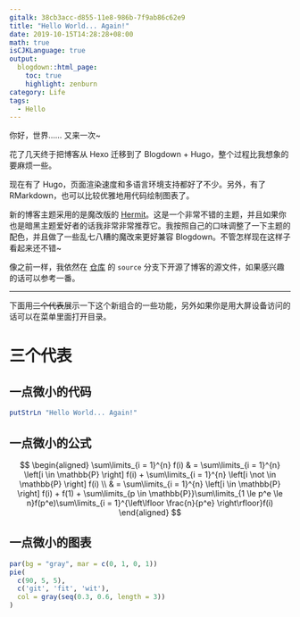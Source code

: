 ```yaml
---
gitalk: 38cb3acc-d855-11e8-986b-7f9ab86c62e9
title: "Hello World... Again!"
date: 2019-10-15T14:28:28+08:00
math: true
isCJKLanguage: true
output:
  blogdown::html_page:
    toc: true
    highlight: zenburn
category: Life
tags:
  - Hello
---
```


你好，世界…… 又来一次~

花了几天终于把博客从 Hexo 迁移到了 Blogdown + Hugo，整个过程比我想象的要麻烦一些。

现在有了 Hugo，页面渲染速度和多语言环境支持都好了不少。另外，有了 RMarkdown，也可以比较优雅地用代码绘制图表了。

新的博客主题采用的是魔改版的 [Hermit](https://github.com/Track3/Hermit)。这是一个非常不错的主题，并且如果你也是暗黑主题爱好者的话我非常非常推荐它。我按照自己的口味调整了一下主题的配色，并且做了一些乱七八糟的魔改来更好兼容 Blogdown。不管怎样现在这样子看起来还不错~

像之前一样，我依然在 [仓库](https://github.com/codgician/codgician.github.io) 的 `source` 分支下开源了博客的源文件，如果感兴趣的话可以参考一番。

---

下面用~~三个代表~~展示一下这个新组合的一些功能，另外如果你是用大屏设备访问的话可以在菜单里面打开目录。

# 三个代表

## 一点微小的代码

```haskell
putStrLn "Hello World... Again!"
```

## 一点微小的公式

$$
\begin{aligned}
\sum\limits_{i = 1}^{n} f(i) & = \sum\limits_{i = 1}^{n} \left[i \in \mathbb{P} \right] f(i) + \sum\limits_{i = 1}^{n} \left[i \not \in \mathbb{P} \right] f(i) \\
& = \sum\limits_{i = 1}^{n} \left[i \in \mathbb{P} \right] f(i) + f(1) + \sum\limits_{p \in \mathbb{P}}\sum\limits_{1 \le p^e \le n}f(p^e)\sum\limits_{i = 1}^{\left\lfloor \frac{n}{p^e} \right\rfloor}f(i)
\end{aligned}
$$

## 一点微小的图表

```r
par(bg = "gray", mar = c(0, 1, 0, 1))
pie(
  c(90, 5, 5),
  c('git', 'fit', 'wit'),
  col = gray(seq(0.3, 0.6, length = 3))
)
```
